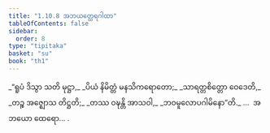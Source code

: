 ```yaml
---
title: "1.10.8 အဘယတ္ထေရဂါထာ"
tableOfContents: false
sidebar:
  order: 8
type: "tipitaka"
basket: "su"
book: "th1"
---
```



<DynamicBreadcrumb />

<Division number="98" book="th1" e="ch" v="19" p="241">

<Paragraph number="219" type="verses" book="th1">
_“ရူပံ ဒိသွာ သတိ မုဋ္ဌာ,_  
_ပိယံ နိမိတ္တံ မနသိကရောတော;_  
_သာရတ္တစိတ္တော ဝေဒေတိ,_  
_တဉ္စ အဇ္ဈောသ တိဋ္ဌတိ;_  
_တဿ ဝဍ္ဎန္တိ အာသဝါ,_  
_ဘဝမူလောပဂါမိနော”တိ._  


</Paragraph>
</Division>

<Paragraph number="220" type="center" book="th1">
…  အဘယော ထေရော… .
</Paragraph>